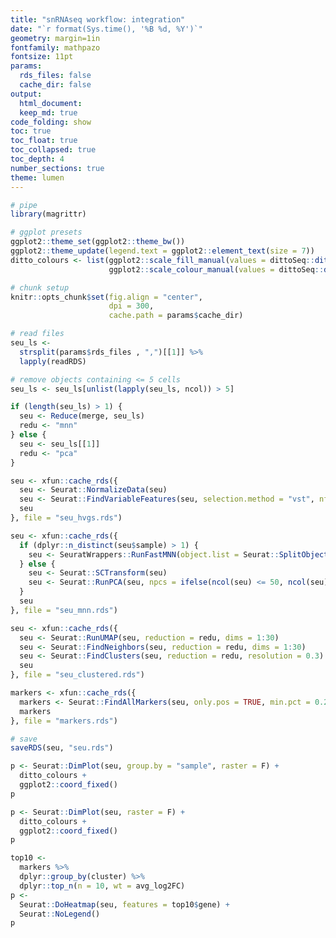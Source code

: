 ```yaml
---
title: "snRNAseq workflow: integration"
date: "`r format(Sys.time(), '%B %d, %Y')`"
geometry: margin=1in
fontfamily: mathpazo
fontsize: 11pt
params:
  rds_files: false
  cache_dir: false
output:
  html_document:
  keep_md: true
code_folding: show
toc: true
toc_float: true
toc_collapsed: true
toc_depth: 4
number_sections: true
theme: lumen
---
```


```r
# pipe
library(magrittr)

# ggplot presets
ggplot2::theme_set(ggplot2::theme_bw())
ggplot2::theme_update(legend.text = ggplot2::element_text(size = 7))
ditto_colours <- list(ggplot2::scale_fill_manual(values = dittoSeq::dittoColors(), na.value = "white"),
                      ggplot2::scale_colour_manual(values = dittoSeq::dittoColors(), na.value = "white"))

# chunk setup
knitr::opts_chunk$set(fig.align = "center",
                      dpi = 300,
                      cache.path = params$cache_dir)
```

```r
# read files
seu_ls <-
  strsplit(params$rds_files , ",")[[1]] %>%
  lapply(readRDS)

# remove objects containing <= 5 cells
seu_ls <- seu_ls[unlist(lapply(seu_ls, ncol)) > 5]
```

```r
if (length(seu_ls) > 1) { 
  seu <- Reduce(merge, seu_ls) 
  redu <- "mnn"
} else { 
  seu <- seu_ls[[1]] 
  redu <- "pca"
} 
```

```r
seu <- xfun::cache_rds({
  seu <- Seurat::NormalizeData(seu)
  seu <- Seurat::FindVariableFeatures(seu, selection.method = "vst", nfeatures = 2000)
  seu
}, file = "seu_hvgs.rds")
```

```r
seu <- xfun::cache_rds({
  if (dplyr::n_distinct(seu$sample) > 1) {
    seu <- SeuratWrappers::RunFastMNN(object.list = Seurat::SplitObject(seu, split.by = "sample"))
  } else {
    seu <- Seurat::SCTransform(seu)
    seu <- Seurat::RunPCA(seu, npcs = ifelse(ncol(seu) <= 50, ncol(seu) - 1, 50))
  }
  seu
}, file = "seu_mnn.rds")
```

```r
seu <- xfun::cache_rds({
  seu <- Seurat::RunUMAP(seu, reduction = redu, dims = 1:30)
  seu <- Seurat::FindNeighbors(seu, reduction = redu, dims = 1:30)
  seu <- Seurat::FindClusters(seu, reduction = redu, resolution = 0.3)
  seu
}, file = "seu_clustered.rds")
```

```r
markers <- xfun::cache_rds({
  markers <- Seurat::FindAllMarkers(seu, only.pos = TRUE, min.pct = 0.25, logfc.threshold = 0.25)
  markers
}, file = "markers.rds") 
```

```r
# save
saveRDS(seu, "seu.rds")
```

```r
p <- Seurat::DimPlot(seu, group.by = "sample", raster = F) +
  ditto_colours +
  ggplot2::coord_fixed()
p
```

```r
p <- Seurat::DimPlot(seu, raster = F) +
  ditto_colours +
  ggplot2::coord_fixed()
p
```

```r
top10 <-
  markers %>%
  dplyr::group_by(cluster) %>%
  dplyr::top_n(n = 10, wt = avg_log2FC) 
p <- 
  Seurat::DoHeatmap(seu, features = top10$gene) +
  Seurat::NoLegend()
p
```